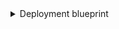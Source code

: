 <details>
<summary>Deployment blueprint</summary>

```json showLineNumbers
{
  "identifier": "githubDeployment",
  "title": "Deployment",
  "icon": "Deployment",
  "schema": {
    "properties": {
      "description": {
        "title": "Description",
        "type": "string"
      },
      "ref": {
        "title": "Ref",
        "type": "string"
      },
      "sha": {
        "title": "Sha",
        "type": "string"
      },
      "transientEnvironment": {
        "title": "Transient Running Service",
        "type": "boolean"
      },
      "productionEnvironment": {
        "title": "Production Running Service",
        "type": "boolean"
      },
      "createdAt": {
        "title": "Created At",
        "type": "string",
        "format": "date-time"
      },
      "url": {
        "title": "URL",
        "type": "string",
        "icon": "Link",
        "format": "url"
      }
    },
    "required": []
  },
  "mirrorProperties": {},
  "calculationProperties": {},
  "relations": {
    "runningService": {
      "title": "Running Service",
      "target": "githubRepoEnvironment",
      "required": false,
      "many": false
    }
  }
}
```

</details>
